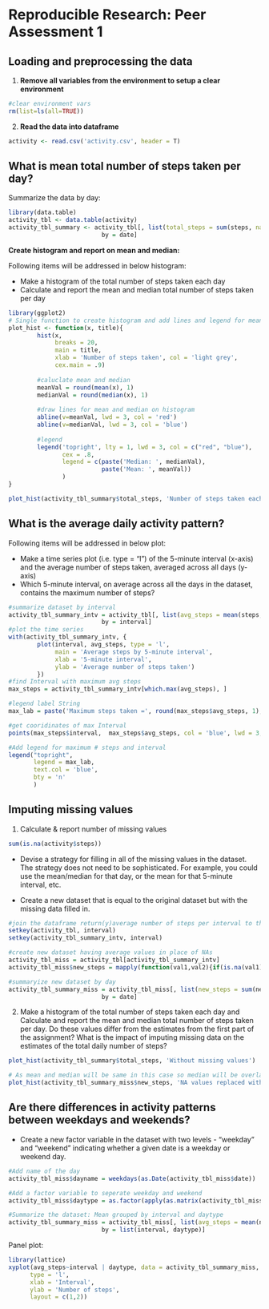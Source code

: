 Reproducible Research: Peer Assessment 1
========================================================


## Loading and preprocessing the data

1. **Remove all variables from the environment to setup a clear environment**
```r
#clear environment vars
rm(list=ls(all=TRUE)) 
```

2. **Read the data into dataframe**
```r
activity <- read.csv('activity.csv', header = T)
```

## What is mean total number of steps taken per day?

Summarize the data by day:

```r
library(data.table)
activity_tbl <- data.table(activity)
activity_tbl_summary <- activity_tbl[, list(total_steps = sum(steps, na.rm = T)), 
                          by = date]
```

**Create histogram and report on mean and median:**

Following items will be addressed in below histogram:

*  Make a histogram of the total number of steps taken each day
*  Calculate and report the mean and median total number of steps taken per day


```r
library(ggplot2)
# Single function to create histogram and add lines and legend for mean and median
plot_hist <- function(x, title){
        hist(x, 
             breaks = 20,
             main = title,
             xlab = 'Number of steps taken', col = 'light grey',
             cex.main = .9)
        
        #caluclate mean and median
        meanVal = round(mean(x), 1)
        medianVal = round(median(x), 1)
        
        #draw lines for mean and median on histogram
        abline(v=meanVal, lwd = 3, col = 'red')
        abline(v=medianVal, lwd = 3, col = 'blue')
        
        #legend
        legend('topright', lty = 1, lwd = 3, col = c("red", "blue"),
               cex = .8, 
               legend = c(paste('Median: ', medianVal),
                          paste('Mean: ', meanVal))
               )
}

plot_hist(activity_tbl_summary$total_steps, 'Number of steps taken each day')
```

## What is the average daily activity pattern?

Following items will be addressed in below plot:

*  Make a time series plot (i.e. type = "l") of the 5-minute interval (x-axis) and the average number of steps taken, averaged across all days (y-axis)
*  Which 5-minute interval, on average across all the days in the dataset, contains the maximum number of steps?


```r
#summarize dataset by interval
activity_tbl_summary_intv = activity_tbl[, list(avg_steps = mean(steps, na.rm = T)), 
                          by = interval]
#plot the time series
with(activity_tbl_summary_intv, {
        plot(interval, avg_steps, type = 'l',
             main = 'Average steps by 5-minute interval',
             xlab = '5-minute interval',
             ylab = 'Average number of steps taken')
        })
#find Interval with maximum avg steps
max_steps = activity_tbl_summary_intv[which.max(avg_steps), ]

#legend label String
max_lab = paste('Maximum steps taken =', round(max_steps$avg_steps, 1), '\n @Time interval=', max_steps$interval, sep = '')

#get cooridinates of max Interval
points(max_steps$interval,  max_steps$avg_steps, col = 'blue', lwd = 3, pch = 19)

#Add legend for maximum # steps and interval
legend("topright",
       legend = max_lab,
       text.col = 'blue',
       bty = 'n'
       )

```


## Imputing missing values
1. Calculate & report number of missing values
```r
sum(is.na(activity$steps))
```

* Devise a strategy for filling in all of the missing values in the dataset. The strategy does not need to be sophisticated. For example, you could use the mean/median for that day, or the mean for that 5-minute interval, etc.

* Create a new dataset that is equal to the original dataset but with the missing data filled in.
```r
#join the dataframe return(y)average number of steps per interval to the original dataset
setkey(activity_tbl, interval)
setkey(activity_tbl_summary_intv, interval)

#create new dataset having average values in place of NAs 
activity_tbl_miss = activity_tbl[activity_tbl_summary_intv]
activity_tbl_miss$new_steps = mapply(function(val1,val2){if(is.na(val1)) return(val2) else return(val1) },activity_tbl_miss$steps, activity_tbl_miss$avg_steps)

#summaryize new dataset by day
activity_tbl_summary_miss = activity_tbl_miss[, list(new_steps = sum(new_steps, na.rm = T)), 
                          by = date]
```

2.  Make a histogram of the total number of steps taken each day and Calculate and report the mean and median total number of steps taken per day. Do these values differ from the estimates from the first part of the assignment? What is the impact of imputing missing data on the estimates of the total daily number of steps?


```r

plot_hist(activity_tbl_summary$total_steps, 'Without missing values')

# As mean and median will be same in this case so median will be overlapped by mean line
plot_hist(activity_tbl_summary_miss$new_steps, 'NA values replaced with \n mean of intervals')

```


## Are there differences in activity patterns between weekdays and weekends?

*  Create a new factor variable in the dataset with two levels - "weekday" and "weekend" indicating whether a given date is a weekday or weekend day.
```r

#Add name of the day
activity_tbl_miss$dayname = weekdays(as.Date(activity_tbl_miss$date))

#Add a factor variable to seperate weekday and weekend
activity_tbl_miss$daytype = as.factor(apply(as.matrix(activity_tbl_miss$dayname), 1, function(day){if(day %in% c('Saturday', 'Sunday')) return('Weekend') else return('Weekday')}))

#Summarize the dataset: Mean grouped by interval and daytype
activity_tbl_summary_miss = activity_tbl_miss[, list(avg_steps = mean(new_steps, na.rm = T)), 
                          by = list(interval, daytype)]

```

Panel plot:
```r
library(lattice)
xyplot(avg_steps~interval | daytype, data = activity_tbl_summary_miss,
      type = 'l',
      xlab = 'Interval',
      ylab = 'Number of steps',
      layout = c(1,2))
```
